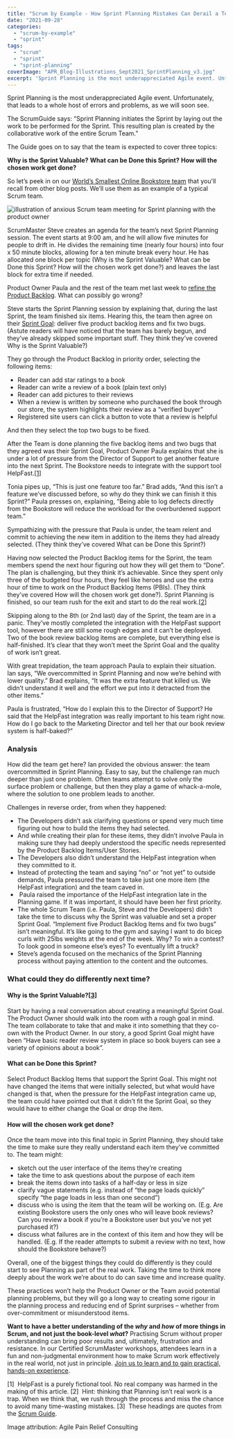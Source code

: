 ```yaml
---
title: "Scrum by Example - How Sprint Planning Mistakes Can Derail a Team"
date: "2021-09-28"
categories: 
  - "scrum-by-example"
  - "sprint"
tags: 
  - "scrum"
  - "sprint"
  - "sprint-planning"
coverImage: "APR_Blog-Illustrations_Sept2021_SprintPlanning_v3.jpg"
excerpt: 'Sprint Planning is the most underappreciated Agile event. Unfortunately, that leads to a'
---
```


Sprint Planning is the most underappreciated Agile event. Unfortunately, that leads to a whole host of errors and problems, as we will soon see.

The ScrumGuide says: “Sprint Planning initiates the Sprint by laying out the work to be performed for the Sprint. This resulting plan is created by the collaborative work of the entire Scrum Team.”

The Guide goes on to say that the team is expected to cover three topics:

**Why is the Sprint Valuable?** **What can be Done this Sprint?** **How will the chosen work get done?**

So let’s peek in on our [World’s Smallest Online Bookstore team](/blog/scrum-by-example) that you'll recall from other blog posts. We’ll use them as an example of a typical Scrum team.

![illustration of anxious Scrum team meeting for Sprint planning with the product owner](src/content/blog/how-sprint-planning-mistakes-can-derail-a-team/images/APR_Blog-Illustrations_Sept2021_SprintPlanning_v3-1024x607.jpg)

ScrumMaster Steve creates an agenda for the team’s next Sprint Planning session. The event starts at 9:00 am, and he will allow five minutes for people to drift in. He divides the remaining time (nearly four hours) into four x 50 minute blocks, allowing for a ten minute break every hour. He has allocated one block per topic (Why is the Sprint Valuable? What can be Done this Sprint? How will the chosen work get done?) and leaves the last block for extra time if needed.

Product Owner Paula and the rest of the team met last week to [refine the Product Backlog](/blog/deal-with-bad-scrum-user-stories-as-a-scrummaster). What can possibly go wrong?

Steve starts the Sprint Planning session by explaining that, during the last Sprint, the team finished six items. Hearing this, the team then agree on their [Sprint Goal](/blog/sprint-goals-provide-purpose): deliver five product backlog items and fix two bugs. (Astute readers will have noticed that the team has barely begun, and they’ve already skipped some important stuff. They think they’ve covered Why is the Sprint Valuable?)

They go through the Product Backlog in priority order, selecting the following items:

- Reader can add star ratings to a book
- Reader can write a review of a book (plain text only)
- Reader can add pictures to their reviews
- When a review is written by someone who purchased the book through our store, the system highlights their review as a “verified buyer”
- Registered site users can click a button to vote that a review is helpful

And then they select the top two bugs to be fixed.

After the Team is done planning the five backlog items and two bugs that they agreed was their Sprint Goal, Product Owner Paula explains that she is under a lot of pressure from the Director of Support to get another feature into the next Sprint. The Bookstore needs to integrate with the support tool HelpFast.\[[1](#footnotes)\]

Tonia pipes up, “This is just one feature too far.” Brad adds, “And this isn’t a feature we’ve discussed before, so why do they think we can finish it this Sprint?” Paula presses on, explaining, “Being able to log defects directly from the Bookstore will reduce the workload for the overburdened support team.”

Sympathizing with the pressure that Paula is under, the team relent and commit to achieving the new item in addition to the items they had already selected. (They think they’ve covered What can be Done this Sprint?)

Having now selected the Product Backlog items for the Sprint, the team members spend the next hour figuring out how they will get them to “Done”. The plan is challenging, but they think it’s achievable. Since they spent only three of the budgeted four hours, they feel like heroes and use the extra hour of time to work on the Product Backlog Items (PBIs). (They think they’ve covered How will the chosen work get done?). Sprint Planning is finished, so our team rush for the exit and start to do the real work.\[[2](#footnotes)\]

Skipping along to the 8th (or 2nd last) day of the Sprint, the team are in a panic. They’ve mostly completed the integration with the HelpFast support tool, however there are still some rough edges and it can’t be deployed. Two of the book review backlog items are complete, but everything else is half-finished. It’s clear that they won’t meet the Sprint Goal and the quality of work isn’t great.

With great trepidation, the team approach Paula to explain their situation. Ian says, “We overcommitted in Sprint Planning and now we’re behind with lower quality.” Brad explains, “It was the extra feature that killed us. We didn’t understand it well and the effort we put into it detracted from the other items.”

Paula is frustrated, “How do I explain this to the Director of Support? He said that the HelpFast integration was really important to his team right now. How do I go back to the Marketing Director and tell her that our book review system is half-baked?”

### Analysis

How did the team get here? Ian provided the obvious answer: the team overcommitted in Sprint Planning. Easy to say, but the challenge ran much deeper than just one problem. Often teams attempt to solve only the surface problem or challenge, but then they play a game of whack-a-mole, where the solution to one problem leads to another.

Challenges in reverse order, from when they happened:

- The Developers didn’t ask clarifying questions or spend very much time figuring out how to build the items they had selected.
- And while creating their plan for these items, they didn’t involve Paula in making sure they had deeply understood the specific needs represented by the Product Backlog Items/User Stories.
- The Developers also didn’t understand the HelpFast integration when they committed to it.
- Instead of protecting the team and saying “no” or “not yet” to outside demands, Paula pressured the team to take just one more item (the HelpFast integration) and the team caved in.
-  Paula raised the importance of the HelpFast integration late in the Planning game. If it was important, it should have been her first priority.
- The whole Scrum Team (i.e. Paula, Steve and the Developers) didn’t take the time to discuss why the Sprint was valuable and set a proper Sprint Goal. “Implement five Product Backlog Items and fix two bugs” isn’t meaningful. It’s like going to the gym and saying I want to do bicep curls with 25lbs weights at the end of the week. Why? To win a contest? To look good in someone else’s eyes? To eventually lift a truck?
- Steve’s agenda focused on the mechanics of the Sprint Planning process without paying attention to the content and the outcomes.

### What could they do differently next time?

#### Why is the Sprint Valuable?\[[3](#footnotes)\]

Start by having a real conversation about creating a meaningful Sprint Goal. The Product Owner should walk into the room with a rough goal in mind. The team collaborate to take that and make it into something that they co-own with the Product Owner. In our story, a good Sprint Goal might have been “Have basic reader review system in place so book buyers can see a variety of opinions about a book”.

#### What can be Done this Sprint?

Select Product Backlog Items that support the Sprint Goal. This might not have changed the items that were initially selected, but what would have changed is that, when the pressure for the HelpFast integration came up, the team could have pointed out that it didn’t fit the Sprint Goal, so they would have to either change the Goal or drop the item.

#### How will the chosen work get done?

Once the team move into this final topic in Sprint Planning, they should take the time to make sure they really understand each item they’ve committed to. The team might:

- sketch out the user interface of the items they’re creating
- take the time to ask questions about the purpose of each item
- break the items down into tasks of a half-day or less in size
- clarify vague statements (e.g. instead of “the page loads quickly” specify “the page loads in less than one second”)
- discuss who is using the item that the team will be working on. (E.g. Are existing Bookstore users the only ones who will leave book reviews? Can you review a book if you’re a Bookstore user but you’ve not yet purchased it?)
- discuss what failures are in the context of this item and how they will be handled. (E.g. If the reader attempts to submit a review with no text, how should the Bookstore behave?)

Overall, one of the biggest things they could do differently is they could start to see Planning as part of the real work. Taking the time to think more deeply about the work we’re about to do can save time and increase quality.

These practices won’t help the Product Owner or the Team avoid potential planning problems, but they will go a long way to creating some rigour in the planning process and reducing end of Sprint surprises – whether from over-commitment or misunderstood items.

**Want to have a better understanding of the _why_ and _how_ of more things in Scrum, and not just the book-level _what_?** Practising Scrum without proper understanding can bring poor results and, ultimately, frustration and resistance. In our Certified ScrumMaster workshops, attendees learn in a fun and non-judgmental environment how to make Scrum work effectively in the real world, not just in principle. [Join us to learn and to gain practical, hands-on experience](/certified-scrummaster-csm-training).

\[1\]  HelpFast is a purely fictional tool. No real company was harmed in the making of this article. \[2\]  Hint: thinking that Planning isn’t real work is a trap. When we think that, we rush through the process and miss the chance to avoid many time-wasting mistakes. \[3\]  These headings are quotes from the [Scrum Guide](external:https://scrumguides.org/).

Image attribution: Agile Pain Relief Consulting
